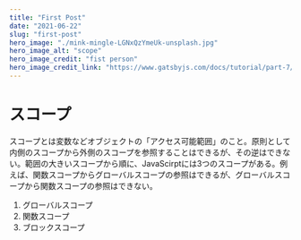 ```yaml
---
title: "First Post"
date: "2021-06-22"
slug: "first-post"
hero_image: "./mink-mingle-LGNxQzYmeUk-unsplash.jpg"
hero_image_alt: "scope"
hero_image_credit: "fist person"
hero_image_credit_link: "https://www.gatsbyjs.com/docs/tutorial/part-7/"
---
```


# スコープ

スコープとは変数などオブジェクトの「アクセス可能範囲」のこと。原則として内側のスコープから外側のスコープを参照することはできるが、その逆はできない。範囲の大きいスコープから順に、JavaScirptには3つのスコープがある。例えば、関数スコープからグローバルスコープの参照はできるが、グローバルスコープから関数スコープの参照はできない。

1. グローバルスコープ
2. 関数スコープ
3. ブロックスコープ